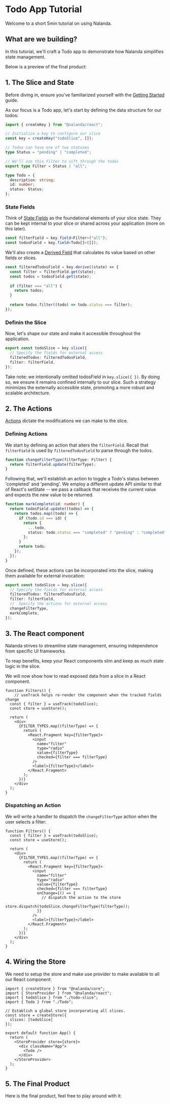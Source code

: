 
# Todo App Tutorial

Welcome to a short 5min tutorial on using Nalanda.


## What are we building?

In this tutorial, we'll craft a Todo app to demonstrate how Nalanda simplifies state management.

Below is a preview of the final product:

<TodoAppCode />


## 1. The Slice and State

<Callout>

Before diving in, ensure you've familiarized yourself with the [Getting Started](/docs/getting-started) guide.

</Callout>


As our focus is a Todo app, let's start by defining the data structure for our todos:

```ts filename="todo-slice.ts"
import { createKey } from "@nalanda/react";

// Initialize a key to configure our slice
const key = createKey("todoSlice", []);

// Todos can have one of two statuses
type Status = "pending" | "completed";

// We'll use this filter to sift through the todos
export type Filter = Status | "all";

type Todo = {
  description: string;
  id: number;
  status: Status;
};
```

### State Fields

Think of [State Fields](/docs/concepts/fields) as the foundational elements of your slice state. They can be kept internal to your slice or shared across your application (more on this later).

```ts filename="todo-slice.ts"
const filterField = key.field<Filter>("all");
const todosField = key.field<Todo[]>([]);
```

We'll also create a [Derived Field](/docs/concepts/fields/#derived-fields) that calculates its value based on other fields or slices.

```ts filename="todo-slice.ts"
const filteredTodosField = key.derive((state) => {
  const filter = filterField.get(state);
  const todos = todosField.get(state);
  
  if (filter === "all") {
    return todos;
  }
  
  return todos.filter((todo) => todo.status === filter);
});
```

### Definin the Slice

Now, let's shape our state and make it accessible throughout the application.

```ts filename="todo-slice.ts"
export const todoSlice = key.slice({
  // Specify the fields for external access
  filteredTodos: filteredTodosField,
  filter: filterField,
});
```

<Callout type="info">

Take note: we intentionally omitted todosField in `key.slice({ })`.
By doing so, we ensure it remains confined internally to our slice. 
Such a strategy minimizes the externally accessible state, promoting a more robust and scalable architecture.
</Callout>

## 2. The Actions

[Actions](/docs/concepts/actions) dictate the modifications we can make to the slice. 

### Defining Actions

We start by defining an action that alters the `filterField`. 
Recall that `filterField` is used by `filteredTodosField` to parse through the todos.

```ts filename="todo-slice.ts"
function changeFilterType(filterType: Filter) {
  return filterField.update(filterType);
}
```

Following that, we'll establish an action to toggle a Todo's status between 'completed' and 'pending'.
We employ a different update API similar to that of React's setState -- we pass a callback that receives the current value and expects the new value to be returned.

```ts filename="todo-slice.ts"
function markComplete(id: number) {
  return todosField.update((todos) => {
    return todos.map((todo) => {
      if (todo.id === id) {
        return {
          ...todo,
          status: todo.status === "completed" ? "pending" : "completed"
        };
      }
      return todo;
    });
  });
}
```


Once defined, these actions can be incorporated into the slice, making them available for external invocation:

```ts filename="todo-slice.ts"
export const todoSlice = key.slice({
  // Specify the fields for external access
  filteredTodos: filteredTodosField,
  filter: filterField,
  //  Specify the actions for external access
  changeFilterType,
  markComplete,
});
```


## 3. The React component


<Callout>

Nalanda strives to streamline state management, ensuring independence from specific UI frameworks.

To reap benefits, keep your React components slim and keep as much state logic in the slice.

</Callout>


We will now show how to read exposed data from a slice in a React component.

```tsx filename="Todo.tsx" {3} /todoSlice/
function Filters() {
    // useTrack helps re-render the component when the tracked fields change
  const { filter } = useTrack(todoSlice);
  const store = useStore();

  return (
    <div>
      {FILTER_TYPES.map((filterType) => {
        return (
          <React.Fragment key={filterType}>
            <input
              name="filter"
              type="radio"
              value={filterType}
              checked={filter === filterType}
            />
            <label>{filterType}</label>
          </React.Fragment>
        );
      })}
    </div>
  );
}

```

### Dispatching an Action

We will write a handler to dispatch the `changeFilterType` action when the user selects a filter:

```tsx filename="Todo.tsx" {17} /changeFilterType/
function Filters() {
  const { filter } = useTrack(todoSlice);
  const store = useStore();

  return (
    <div>
      {FILTER_TYPES.map((filterType) => {
        return (
          <React.Fragment key={filterType}>
            <input
              name="filter"
              type="radio"
              value={filterType}
              checked={filter === filterType}
              onChange={() => {
                // dispatch the action to the store
                store.dispatch(todoSlice.changeFilterType(filterType));
              }}
            />
            <label>{filterType}</label>
          </React.Fragment>
        );
      })}
    </div>
  );
}

```

## 4. Wiring the Store

We need to setup the store and make use provider to make available to all our React component:

```tsx filename="index.tsx" {3} /createStore/
import { createStore } from "@nalanda/core";
import { StoreProvider } from "@nalanda/react";
import { todoSlice } from "./todo-slice";
import { Todo } from "./Todo";

// Establish a global store incorporating all slices.
const store = createStore({
  slices: [todoSlice]
});

export default function App() {
  return (
    <StoreProvider store={store}>
      <div className="App">
        <Todo />
      </div>
    </StoreProvider>
  );
}
```


## 5. The Final Product

Here is the final product, feel free to play around with it:

<TodoAppCode height={600} />

